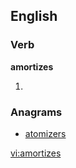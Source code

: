==English==

===Verb===
'''amortizes'''

# {{third-person singular of|[[amortize]]}}

===Anagrams===
* [[atomizers]]

[[vi:amortizes]]